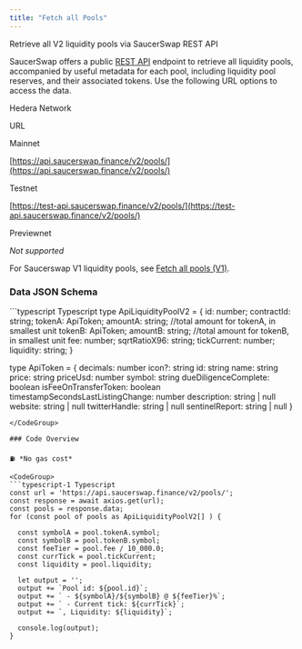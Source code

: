 ```yaml
---
title: "Fetch all Pools"
---
```


Retrieve all V2 liquidity pools via SaucerSwap REST API

SaucerSwap offers a public [REST API](/developer/rest-api) endpoint to retrieve all liquidity pools, accompanied by useful metadata for each pool, including liquidity pool reserves, and their associated tokens. Use the following URL options to access the data.

Hedera Network

URL

Mainnet

[https://api.saucerswap.finance/v2/pools/](https://api.saucerswap.finance/v2/pools/)

Testnet

[https://test-api.saucerswap.finance/v2/pools/](https://test-api.saucerswap.finance/v2/pools/)

Previewnet

*Not supported*

For Saucerswap V1 liquidity pools, see [Fetch all pools (V1)](/developer/saucerswap-v1/liquidity-operations/fetch-all-pools).

### Data JSON Schema

<CodeGroup>
  ```typescript Typescript
  type ApiLiquidityPoolV2 = {
    id: number;
    contractId: string;
    tokenA: ApiToken;
    amountA: string; //total amount for tokenA, in smallest unit
    tokenB: ApiToken;
    amountB: string; //total amount for tokenB, in smallest unit
    fee: number;
    sqrtRatioX96: string;
    tickCurrent: number;
    liquidity: string;
  }

  type ApiToken = {
    decimals: number
    icon?: string
    id: string
    name: string
    price: string
    priceUsd: number
    symbol: string
    dueDiligenceComplete: boolean
    isFeeOnTransferToken: boolean
    timestampSecondsLastListingChange: number
    description: string | null
    website: string | null
    twitterHandle: string | null
    sentinelReport: string | null
  }
  ```
</CodeGroup>

### Code Overview

⛽ *No gas cost*

<CodeGroup>
  ```typescript-1 Typescript
  const url = 'https://api.saucerswap.finance/v2/pools/';  
  const response = await axios.get(url);
  const pools = response.data;
  for (const pool of pools as ApiLiquidityPoolV2[] ) {

    const symbolA = pool.tokenA.symbol;
    const symbolB = pool.tokenB.symbol;
    const feeTier = pool.fee / 10_000.0;
    const currTick = pool.tickCurrent;
    const liquidity = pool.liquidity;

    let output = '';
    output += `Pool id: ${pool.id}`;
    output += ` - ${symbolA}/${symbolB} @ ${feeTier}%`;
    output += ` - Current tick: ${currTick}`;
    output += `, Liquidity: ${liquidity}`;

    console.log(output);
  }
  ```
</CodeGroup>